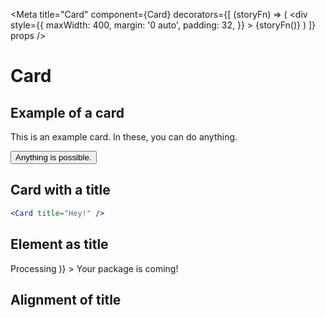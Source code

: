 
<Meta
  title="Card"
  component={Card}
  decorators={[
    (storyFn) => (
      <div
        style={{
          maxWidth: 400,
          margin: '0 auto',
          padding: 32,
        }}
      >
        {storyFn()}
      </div>
    )
  ]}
  props
/>

# Card

<Props of={Card} />

## Example of a card

<Preview>
  <Story name="Full example">
    <Card
      title="Welcome!"
    >
      <p>
        This is an example card. In these, you can do anything.
      </p>
      <div>
        <Button type="primary">
          Anything is possible.
        </Button>
      </div>
    </Card>
  </Story>
</Preview>


## Card with a title
```jsx
<Card title="Hey!" />
```
<Preview>
  <Story name="With title">
    <Card title="Hey!" />
  </Story>
</Preview>


## Element as title

<Preview>
  <Story name="Element as title">
    <Card
      title={(
        <div>
          <Badge status="processing" />Processing
        </div>
      )}
    >
      Your package is coming!
    </Card>
  </Story>
</Preview>

## Alignment of title
<Preview>
  <Story name="Alignment of title">
    <Card
      title="Title, left aligned!"
      titleAlign="left"
    />
  </Story>
</Preview>

